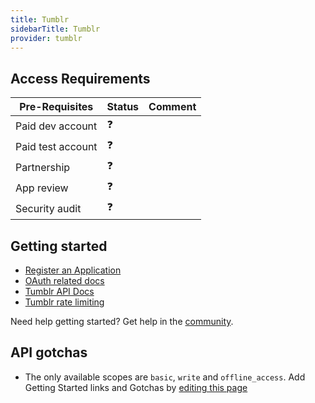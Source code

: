 ```yaml
---
title: Tumblr
sidebarTitle: Tumblr
provider: tumblr
---
```



<Overview />
<PreBuiltTooling provider={providers[pageMetadata.provider]} />
<PreBuiltUseCases />

## Access Requirements
| Pre-Requisites | Status | Comment|
| - | - | - |
| Paid dev account | ❓ |  |
| Paid test account | ❓ |  |
| Partnership | ❓ | |
| App review | ❓ |  |
| Security audit | ❓ | |



## Getting started

-   [Register an Application](https://www.tumblr.com/oauth/apps)
-   [OAuth related docs](https://www.tumblr.com/docs/en/api/v2#oauth2-authorization)
-   [Tumblr API Docs](https://www.tumblr.com/docs/en/api/v2)
-   [Tumblr rate limiting](https://www.tumblr.com/docs/en/api/v2#rate-limits)

<Tip>Need help getting started? Get help in the [community](https://nango.dev/slack).</Tip>

## API gotchas
-   The only available scopes are `basic`, `write` and `offline_access`.
<Note>Add Getting Started links and Gotchas by [editing this page](https://github.com/nangohq/nango/tree/master/docs-v2/integrations/all/tumblr.mdx)</Note>
